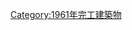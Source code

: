 {{Commonscat|Bridges completed in 1961}}
{{Cat nav 10years|20世紀橋梁|1961||年完工橋梁}}

[[Category:1961年完工建築物|Category:1961年完工建築物]]